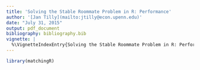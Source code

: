 ```yaml
---
title: 'Solving the Stable Roommate Problem in R: Performance'
author: '[Jan Tilly](mailto:jtilly@econ.upenn.edu)'
date: "July 31, 2015"
output: pdf_document
bibliography: bibliography.bib
vignette: |
  %\VignetteIndexEntry{Solving the Stable Roommate Problem in R: Performance} %\VignetteEngine{knitr::rmarkdown} \usepackage[utf8]{inputenc}
---
```


```r
library(matchingR)
```
